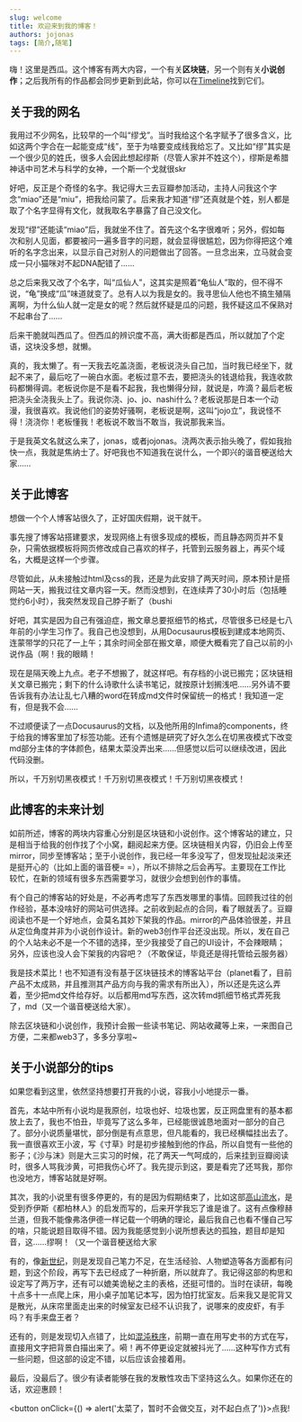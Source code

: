 ```yaml
---
slug: welcome
title: 欢迎来到我的博客！
authors: jojonas
tags: [简介,随笔]
---
```


<!--truncate-->

嗨！这里是西瓜。这个博客有两大内容，一个有关**区块链**，另一个则有关**小说创作**；之后我所有的作品都会同步更新到此站，你可以在[Timeline](/docs/Timeline)找到它们。

## 关于我的网名

我用过不少网名，比较早的一个叫“缪戈”。当时我给这个名字赋予了很多含义，比如这两个字合在一起能变成“线”，至于为啥要变成线我给忘了。又比如“缪”其实是一个很少见的姓氏，很多人会因此想起缪斯（尽管人家并不姓这个），缪斯是希腊神话中司艺术与科学的女神，一个斯一个戈就很skr

好吧，反正是个奇怪的名字。我记得大三去豆瓣参加活动，主持人问我这个字念“miao”还是“miu”，把我给问蒙了。后来我才知道“缪”还真就是个姓，别人都是取了个名字显得有文化，就我取名字暴露了自己没文化。

发现“缪”还能读“miao”后，我就坐不住了。首先这个名字很难听；另外，假如每次和别人见面，都要被问一遍多音字的问题，就会显得很尴尬，因为你得把这个难听的名字念出来，以显示自己对别人的问题做出了回答。一旦念出来，立马就会变成一只小猫咪对不起DNA配错了……

总之后来我又改了个名字，叫“瓜仙人”，这其实是照着“龟仙人”取的，但不得不说，“龟”换成“瓜”味道就变了。总有人以为我是女的。我寻思仙人他也不搞生殖隔离啊，为什么仙人就一定是女的呢？然后就怀疑是瓜的问题，我怀疑这瓜不保熟对不起串台了……

后来干脆就叫西瓜了。但西瓜的辨识度不高，满大街都是西瓜，所以就加了个定语，这块没多想，就懒。

真的，我太懒了。有一天我去吃盖浇面，老板说浇头自己加，当时我已经坐下，就起不来了，最后吃了一碗白水面。老板过意不去，要把浇头的钱退给我，我连收款码都懒得调。老板说你是不是看不起我，我也懒得分辩，就说是，咋滴？最后老板把浇头全浇我头上了。我说你浇、jo、jo、nashi什么？老板说那是日本一个动漫，我很喜欢。我说他们的姿势好骚啊，老板说是啊，这叫“jojo立”，我说怪不得！浇浇你！老板懂我！老板说不敢当不敢当，我说那我来当。

于是我英文名就这么来了，jonas，或者jojonas。浇两次表示抬头晚了，假如我抬快一点，我就是焦纳士了。好吧我也不知道我在说什么，一个即兴的谐音梗送给大家……

## 关于此博客

想做一个个人博客站很久了，正好国庆假期，说干就干。

事先搜了博客站搭建要求，发现网络上有很多现成的模板，而且静态网页并不复杂，只需依据模板将网页修改成自己喜欢的样子，托管到云服务器上，再买个域名，大概是这样一个步骤。

尽管如此，从未接触过html及css的我，还是为此安排了两天时间，原本预计是搭网站一天，搬我过往文章内容一天。然而没想到，在连续弄了30小时后（包括睡觉约6小时），我突然发现自己脖子断了（bushi

好吧，其实是因为自己有强迫症，搬文章总要抠细节的格式，尽管很多已经是七八年前的小学生习作了。我自己也没想到，从用Docusaurus模板到建成本地网页、连蒙带学的只花了一上午；其余时间全部在搬文章，顺便大概看完了自己以前的小说作品（啊！我的眼睛！

现在是隔天晚上九点。老子不想搬了，就这样吧。有存档的小说已搬完；区块链相关文章已搬完；剩下的什么诗歌什么读书笔记，就按原计划搁浅吧……另外请不要告诉我有办法让乱七八糟的word在转成md文件时保留统一的格式！我知道一定有，但是我不会……

不过顺便读了一点Docusaurus的文档，以及他所用的Infima的components，终于给我的博客里加了标签功能。还有个遗憾是研究了好久怎么在切黑夜模式下改变md部分主体的字体颜色，结果太菜没弄出来……但感觉以后可以继续改进，因此代码没删。

所以，千万别切黑夜模式！千万别切黑夜模式！千万别切黑夜模式！

## 此博客的未来计划

如前所述，博客的两块内容重心分别是区块链和小说创作。这个博客站的建立，只是相当于给我的创作找了个小窝，翻阅起来方便。区块链相关内容，仍旧会上传至mirror，同步至博客站；至于小说创作，我已经一年多没写了，但发现扯起淡来还是挺开心的（比如上面的谐音梗= =），所以不排除之后会再写。主要现在工作比较忙，在新的领域有很多东西需要学习，就很少会想到创作的事情。

有个自己的博客站的好处是，不必再考虑写了东西发哪里的事情。回顾我过往的创作经验，基本没啥好的网站可供选择。之前收到起点的合同，看了眼就丢了。豆瓣阅读也不是一个好地点，会莫名其妙下架我的作品。mirror的产品体验很差，并且从定位角度并非为小说创作设计。新的web3创作平台还没出现。所以，发在自己的个人站未必不是一个不错的选择，至少我接受了自己的UI设计，不会辣眼睛；另外，应该也没人会下架我的内容吧？（不敢保证，毕竟还是得托管给云服务器）

我是技术菜比！也不知道有没有基于区块链技术的博客站平台（planet看了，目前产品不太成熟，并且推测其产品方向与我的需求有所出入），所以还是先这么弄着，至少把md文件给存好。以后都用md写东西，这次转md抓细节格式弄死我了，md（又一个谐音梗送给大家）。

除去区块链和小说创作，我预计会搬一些读书笔记、网站收藏等上来，一来图自己方便，二来都web3了，多多分享啦~

## 关于小说部分的tips

如果您看到这里，依然坚持想要打开我的小说，容我小小地提示一番。

首先，本站中所有小说均是我原创，垃圾也好、垃圾也罢，反正网盘里有的基本都放上去了，我也不怕丑，毕竟写了这么多年，已经能很诚恳地面对一部分的自己了。部分小说质量堪忧，部分倒是有点意思，但凡能看的，我已经横幅挂出去了。我一直很喜欢王小波，写《寸草》时是初步接触到他的作品，所以自觉有一些他的影子；《沙与沫》则是大三实习的时候，花了两天一气呵成的，后来挂到豆瓣阅读时，很多人骂我涉黄，可把我伤心坏了。我先提示到这，要是看完了还骂我，那你也没地方，博客站就是好啊。

其次，我的小说里有很多停更的，有的是因为假期结束了，比如这部[高山流水](/docs/Novels/past_days/being_alone)，是受到乔伊斯《都柏林人》的启发而写的，后来开学我忘了谁是谁了。这有点像穆赫兰道，但我不能像弗洛伊德一样记载一个明确的理论，最后我自己也看不懂自己写的啥，只能说题目取得不错。因为我能感觉到小说所想表达的孤独，题目却是知音，这……缪啊！（又一个谐音梗送给大家

有的，像[新世纪](/docs/Novels/past_days/new_era)，则是发现自己笔力不足，在生活经验、人物塑造等各方面都有问题，到这个阶段，再写下去已经成了一种折磨，所以就弃了。我记得这部的构思和设定写了两万字，还有可以媲美诡秘之主的表格，还挺可惜的。当时在读研，每晚十点多十一点爬上床，用小桌子加笔记本写，因为怕打扰室友。后来我又是驼背又是散光，从床帘里面走出来的时候室友已经不认识我了，说哪来的皮皮虾，有手吗？有手来盘王者？

还有的，则是发现切入点错了，比如[混沌秩序](/docs/Novels/rule_of_chaos/007)，前期一直在用写史书的方式在写，直接用文字把背景白描出来了。嗬！再不停更设定就被抖光了……这种写作方式有一些问题，但这部的设定不错，以后应该会接着用。

最后，没最后了。很少有读者能够在我的发散性攻击下坚持这么久。如果你还在的话，欢迎惠顾！

<button onClick={() => alert('太菜了，暂时不会做交互，对不起白点了')}>点我!</button>